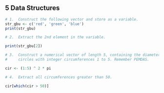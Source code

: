 ## **5** Data Structures {-}

```r

# 1.  Construct the following vector and store as a variable.
str_gbu <- c('red', 'green', 'blue')
print(str_gbu)

# 2.  Extract the 2nd element in the variable.

print(str_gbu[2])

# 3.  Construct a numerical vector of length 5, containing the diameters of 
#     circles with integer circumferences 1 to 5. Remember PEMDAS.

cir <- (1:5) ^ 2 * pi

# 4.  Extract all circumferences greater than 50.

cir[which(cir > 50)]
```
